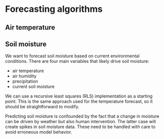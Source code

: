 # Forecasting algorithms

## Air temperature

## Soil moisture

We want to forecast soil moisture based on current environmental conditions. There are four main variables that likely drive soil moisture:

- air temperature
- air humidity
- precipitation
- current soil moisture

We can use a recursive least squares (RLS) implementation as a starting point. This is the same approach used for the temperature forecast, so it should be straightforward to modify.

Predicting soil moisture is confounded by the fact that a change in moisture can be driven by weather but also human intervention. The latter case will create spikes in soil moisture data. These need to be handled with care to avoid erroneous model behavior.
